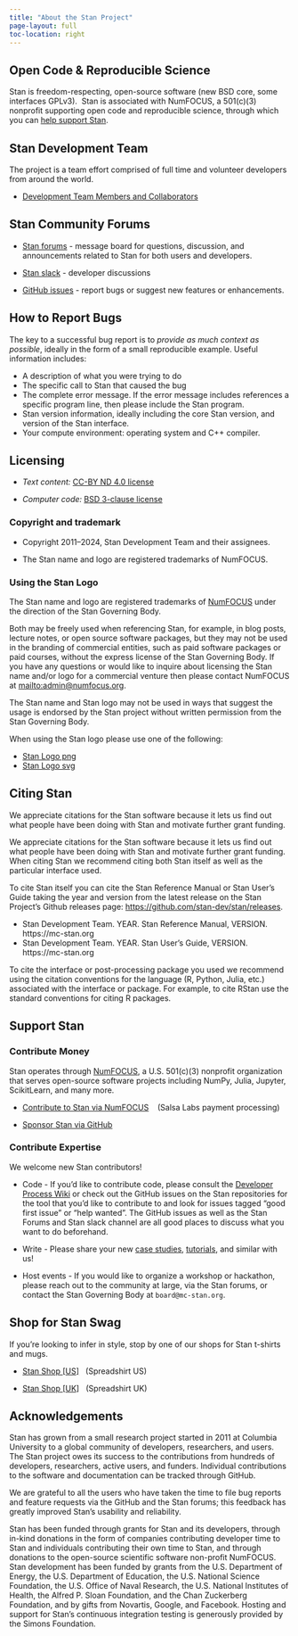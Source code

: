```yaml
---
title: "About the Stan Project"
page-layout: full
toc-location: right
---
```


## Open Code &amp; Reproducible Science

Stan is freedom-respecting, open-source software <span
class="note">(new BSD core, some interfaces GPLv3)</span>.&nbsp; Stan
is associated with NumFOCUS, a 501(c)(3) nonprofit supporting open code
and reproducible science, through which you can [help support
Stan](#support-stan).

## Stan Development Team

The project is a team effort comprised of full time and volunteer developers from around the world.

* [Development Team Members and Collaborators](https://github.com/orgs/stan-dev/people)

## Stan Community Forums

* [Stan forums](https://discourse.mc-stan.org) -  message board
for questions, discussion, and announcements related to Stan for
both users and developers.  

* [Stan slack](https://join.slack.com/t/mc-stan/shared_invite/zt-1le4ebi4m-UMtiOkJb4gcS16qz2wIYCw) - developer discussions

* [GitHub issues](https://github.com/stan-dev/) - report bugs or suggest new features or enhancements.

## How to Report Bugs

The key to a successful bug report is to *provide as much context as
possible*, ideally in the form of a small reproducible example.
Useful information includes:

* A description of what you were trying to do
* The specific call to Stan that caused the bug
* The complete error message.   If the error message includes references a specific program line, then please include the Stan program.
* Stan version information, ideally including the core Stan version, and version of the Stan interface.
* Your compute environment:  operating system and C++ compiler.


## Licensing

* *Text content:*  [CC-BY ND 4.0 license](https://creativecommons.org/licenses/by-nd/4.0/legalcode)

* *Computer code:*  [BSD 3-clause license](https://opensource.org/licenses/BSD-3-Clause)


### Copyright and trademark

* Copyright 2011--2024, Stan Development Team and their assignees.

* The Stan name and logo are registered trademarks of NumFOCUS.


### Using the Stan Logo

The Stan name and logo are registered trademarks of [NumFOCUS](http://numfocus.org/)
under the direction of the Stan Governing Body.

Both may be freely used when referencing Stan, for example, in blog posts, lecture notes,
or open source software packages, but they may not be used in the branding of commercial entities,
such as paid software packages or paid courses, without the express license of the Stan Governing Body.
If you have any questions or would like to inquire about licensing the Stan name
and/or logo for a commercial venture then please contact NumFOCUS at <mailto:admin@numfocus.org>.

The Stan name and Stan logo may not be used in ways that suggest the usage
is endorsed by the Stan project without written permission from the Stan Governing Body.

When using the Stan logo please use one of the following:

* [Stan Logo png](https://github.com/stan-dev/logos/blob/master/logo_tm.png)
* [Stan Logo svg](https://github.com/stan-dev/logos/blob/master/logo_tm.svg)

## Citing Stan

We appreciate citations for the Stan software because it lets us find out what 
people have been doing with Stan and motivate further grant funding.


We appreciate citations for the Stan software because it lets us find
out what people have been doing with Stan and motivate further grant
funding. When citing Stan we recommend citing both Stan itself as well
as the particular interface used. 

To cite Stan itself you can cite the Stan Reference Manual or Stan User's Guide
taking the year and version from the latest release on the Stan Project's Github releases page:
[https://github.com/stan-dev/stan/releases](https://github.com/stan-dev/stan/releases).

* Stan Development Team. YEAR. Stan Reference Manual, VERSION. https://mc-stan.org
* Stan Development Team. YEAR. Stan User's Guide, VERSION. https://mc-stan.org

To cite the interface or post-processing package you used we recommend using the citation conventions 
for the language (R, Python, Julia, etc.) associated with the interface or package. For example, to cite 
RStan use the standard conventions for citing R packages. 

## Support Stan

### Contribute Money

Stan operates through [NumFOCUS](https://numfocus.org/), a
U.S. 501(c)(3) nonprofit organization that serves open-source software projects
including NumPy, Julia, Jupyter, ScikitLearn, and many more.


* [Contribute to Stan via NumFOCUS](https://numfocus.salsalabs.org/donate-to-stan) &nbsp;&nbsp; (Salsa Labs payment processing)

* [Sponsor Stan via GitHub](https://github.com/sponsors/stan-dev)

### Contribute Expertise

We welcome new Stan contributors!

* Code - If you'd like to contribute code, please consult the
[Developer Process Wiki](https://github.com/stan-dev/stan/wiki/Developer-process-overview)
or check out the GitHub issues on the Stan repositories for the tool that you'd like to contribute to
and look for issues tagged "good first issue" or "help wanted".
The GitHub issues as well as the Stan Forums and Stan slack channel are all good places
to discuss what you want to do beforehand.


* Write - Please share your new [case studies](../learn-stan/case-studies),
[tutorials](../learn-stan/tutorials), and similar with us!

* Host events - If you would like to organize a workshop or hackathon, please reach out to the community at large, via the Stan forums, or contact the Stan Governing Body at `board@mc-stan.org`.

## Shop for Stan Swag

If you're looking to infer in style, stop by one of our shops for Stan
t-shirts and mugs.

* [Stan Shop [US]](https://shop.spreadshirt.com/mc-stan/)
  &nbsp; <span class="note">(Spreadshirt US)</span>

* [Stan Shop [UK]](https://shop.spreadshirt.co.uk/mc-stan/)
  &nbsp; <span class="note">(Spreadshirt UK)</span>

## Acknowledgements

Stan has grown from a small research project started in 2011 at Columbia University
to a global community of developers, researchers, and users.
The Stan project owes its success to the contributions from hundreds of
developers, researchers, active users, and funders.
Individual contributions to the software and documentation can be tracked through GitHub.

We are grateful to all the users who have taken the time to file bug reports and
feature requests via the GitHub and the Stan forums; this feedback has greatly
improved Stan's usability and reliability.

Stan has been funded through grants for Stan and its developers,
through in-kind donations in the form of companies contributing
developer time to Stan and individuals contributing their own time to
Stan, and through donations to the open-source scientific software
non-profit NumFOCUS.   Stan development has been funded by grants from
the U.S. Department of Energy,
the U.S. Department of Education,
the U.S. National Science Foundation,
the U.S. Office of Naval Research,
the U.S. National Institutes of Health,
the Alfred P. Sloan Foundation,
and the Chan Zuckerberg Foundation,
and by gifts from Novartis, Google, and Facebook.
Hosting and support for Stan's continuous integration testing is generously provided by the Simons Foundation.

